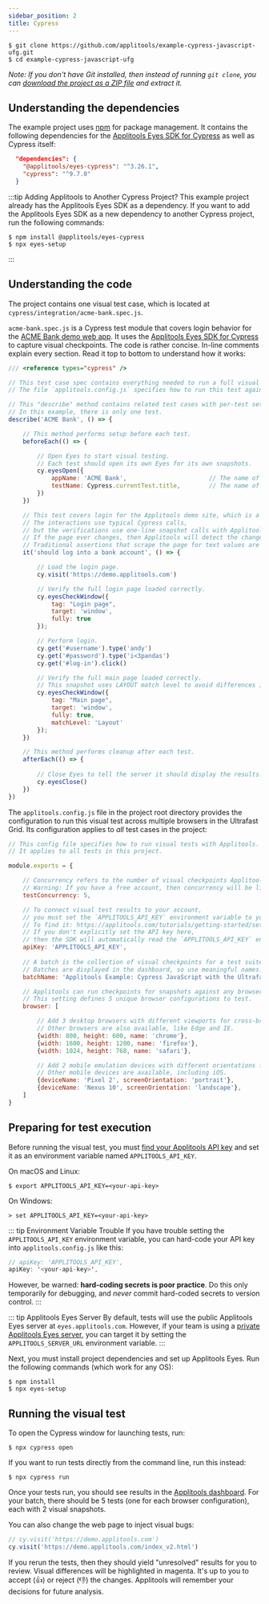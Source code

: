 ```yaml
---
sidebar_position: 2
title: Cypress
---
```



<PartialIntro/>


```
$ git clone https://github.com/applitools/example-cypress-javascript-ufg.git
$ cd example-cypress-javascript-ufg
```

*Note: If you don't have Git installed,
then instead of running `git clone`,
you can [download the project as a ZIP file](https://github.com/applitools/example-cypress-javascript-ufg/archive/refs/heads/master.zip)
and extract it.*


## Understanding the dependencies

The example project uses [npm](https://www.npmjs.com/) for package management.
It contains the following dependencies for the 
[Applitools Eyes SDK for Cypress](https://www.npmjs.com/package/@applitools/eyes-cypress)
as well as Cypress itself:

```json
  "dependencies": {
    "@applitools/eyes-cypress": "^3.26.1",
    "cypress": "^9.7.0"
  }
```

:::tip Adding Applitools to Another Cypress Project?
This example project already has the Applitools Eyes SDK as a dependency.
If you want to add the Applitools Eyes SDK as a new dependency to another Cypress project,
run the following commands:

```
$ npm install @applitools/eyes-cypress
$ npx eyes-setup
```
:::


## Understanding the code

The project contains one visual test case,
which is located at `cypress/integration/acme-bank.spec.js`.

`acme-bank.spec.js` is a Cypress test module that covers login behavior for the [ACME Bank demo web app](https://demo.applitools.com).
It uses the [Applitools Eyes SDK for Cypress](https://www.npmjs.com/package/@applitools/eyes-cypress)
to capture visual checkpoints.
The code is rather concise.
In-line comments explain every section.
Read it top to bottom to understand how it works:

```javascript
/// <reference types="cypress" />

// This test case spec contains everything needed to run a full visual test against the ACME bank site.
// The file `applitools.config.js` specifies how to run this test against multiple browsers in Applitools Ultrafast Grid.

// This "describe" method contains related test cases with per-test setup and cleanup.
// In this example, there is only one test.
describe('ACME Bank', () => {

    // This method performs setup before each test.
    beforeEach(() => {

        // Open Eyes to start visual testing.
        // Each test should open its own Eyes for its own snapshots.
        cy.eyesOpen({
            appName: 'ACME Bank',                       // The name of the app under test
            testName: Cypress.currentTest.title,        // The name of the test case
        })
    })

    // This test covers login for the Applitools demo site, which is a dummy banking app.
    // The interactions use typical Cypress calls,
    // but the verifications use one-line snapshot calls with Applitools Eyes.
    // If the page ever changes, then Applitools will detect the changes and highlight them in the dashboard.
    // Traditional assertions that scrape the page for text values are not needed here.
    it('should log into a bank account', () => {

        // Load the login page.
        cy.visit('https://demo.applitools.com')

        // Verify the full login page loaded correctly.
        cy.eyesCheckWindow({
            tag: "Login page",
            target: 'window',
            fully: true
        });

        // Perform login.
        cy.get('#username').type('andy')
        cy.get('#password').type('i<3pandas')
        cy.get('#log-in').click()

        // Verify the full main page loaded correctly.
        // This snapshot uses LAYOUT match level to avoid differences in closing time text.
        cy.eyesCheckWindow({
            tag: "Main page",
            target: 'window',
            fully: true,
            matchLevel: 'Layout'
        });
    })

    // This method performs cleanup after each test.
    afterEach(() => {
        
        // Close Eyes to tell the server it should display the results.
        cy.eyesClose()
    })
})
```

The `applitools.config.js` file in the project root directory
provides the configuration to run this visual test across multiple browsers in the Ultrafast Grid.
Its configuration applies to *all* test cases in the project:

```javascript
// This config file specifies how to run visual tests with Applitools.
// It applies to all tests in this project.

module.exports = {

    // Concurrency refers to the number of visual checkpoints Applitools will perform in parallel.
    // Warning: If you have a free account, then concurrency will be limited to 1.
    testConcurrency: 5,

    // To connect visual test results to your account,
    // you must set the `APPLITOOLS_API_KEY` environment variable to your Applitools API key.
    // To find it: https://applitools.com/tutorials/getting-started/setting-up-your-environment.html
    // If you don't explicitly set the API key here,
    // then the SDK will automatically read the `APPLITOOLS_API_KEY` environment variable to fetch it.
    apiKey: 'APPLITOOLS_API_KEY',
    
    // A batch is the collection of visual checkpoints for a test suite.
    // Batches are displayed in the dashboard, so use meaningful names.
    batchName: 'Applitools Example: Cypress JavaScript with the Ultrafast Grid',

    // Applitools can run checkpoints for snapshots against any browser in the Ultrafast Grid.
    // This setting defines 5 unique browser configurations to test.
    browser: [

        // Add 3 desktop browsers with different viewports for cross-browser testing in the Ultrafast Grid.
        // Other browsers are also available, like Edge and IE.
        {width: 800, height: 600, name: 'chrome'},
        {width: 1600, height: 1200, name: 'firefox'},
        {width: 1024, height: 768, name: 'safari'},

        // Add 2 mobile emulation devices with different orientations for cross-browser testing in the Ultrafast Grid.
        // Other mobile devices are available, including iOS.
        {deviceName: 'Pixel 2', screenOrientation: 'portrait'},
        {deviceName: 'Nexus 10', screenOrientation: 'landscape'},
    ]
}
```


## Preparing for test execution

Before running the visual test, you must [find your Applitools API key](https://applitools.com/tutorials/getting-started/setting-up-your-environment.html) and set it as an environment variable named `APPLITOOLS_API_KEY`.

On macOS and Linux:

```
$ export APPLITOOLS_API_KEY=<your-api-key>
```

On Windows:

```
> set APPLITOOLS_API_KEY=<your-api-key>
```

::: tip Environment Variable Trouble
If you have trouble setting the `APPLITOOLS_API_KEY` environment variable,
you can hard-code your API key into `applitools.config.js` like this:

```java
// apiKey: 'APPLITOOLS_API_KEY',
apiKey: '<your-api-key>',
```

However, be warned: **hard-coding secrets is poor practice**.
Do this only temporarily for debugging,
and *never* commit hard-coded secrets to version control.
:::

::: tip Applitools Eyes Server
By default, tests will use the public Applitools Eyes server at `eyes.applitools.com`.
However, if your team is using a [private Applitools Eyes server](https://help.applitools.com/hc/en-us/articles/360007189231-The-different-deployment-modes),
you can target it by setting the `APPLITOOLS_SERVER_URL` environment variable.
:::

Next, you must install project dependencies and set up Applitools Eyes.
Run the following commands (which work for any OS):

```
$ npm install
$ npx eyes-setup
```


## Running the visual test

To open the Cypress window for launching tests, run:

```
$ npx cypress open
```

If you want to run tests directly from the command line, run this instead:

```
$ npx cypress run
```

Once your tests run, you should see results in the
[Applitools dashboard](https://applitools.com/docs/topics/test-manager/pages/tm-ui-overview.html).
For your batch, there should be 5 tests (one for each browser configuration),
each with 2 visual snapshots.

You can also change the web page to inject visual bugs:

```javascript
// cy.visit('https://demo.applitools.com')
cy.visit('https://demo.applitools.com/index_v2.html')
```

If you rerun the tests, then they should yield "unresolved" results for you to review.
Visual differences will be highlighted in magenta.
It's up to you to accept (👍) or reject (👎) the changes.
Applitools will remember your decisions for future analysis.

<PartialOutro/>